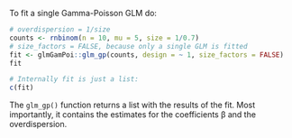 To fit a single Gamma-Poisson GLM do:

```r
# overdispersion = 1/size
counts <- rnbinom(n = 10, mu = 5, size = 1/0.7)
# size_factors = FALSE, because only a single GLM is fitted
fit <- glmGamPoi::glm_gp(counts, design = ~ 1, size_factors = FALSE)
fit

# Internally fit is just a list:
c(fit)
```

The `glm_gp()` function returns a list with the results of the fit. Most importantly, it contains the estimates for the coefficients β and the overdispersion.
